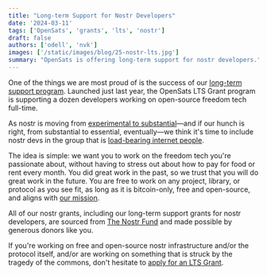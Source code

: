 ```yaml
---
title: "Long-term Support for Nostr Developers"
date: '2024-03-11'
tags: ['OpenSats', 'grants', 'lts', 'nostr']
draft: false
authors: ['odell', 'nvk']
images: ['/static/images/blog/25-nostr-lts.jpg']
summary: "OpenSats is offering long-term support for nostr developers."
---
```


One of the things we are most proud of is the success of our [long-term support
program](/tags/lts).  Launched just last year, the OpenSats LTS Grant program is
supporting a dozen developers working on open-source freedom tech full-time.

As nostr is moving from [experimental to substantial](/tags/nostr)—and if our
hunch is right, from substantial to essential, eventually—we think it's time to
include nostr devs in the group that is [load-bearing internet
people](/blog/announcing-lts-grant-program-to-support-bitcoin-core-contributors).

The idea is simple: we want you to work on the freedom tech you're passionate
about, without having to stress out about how to pay for food or rent every
month. You did great work in the past, so we trust that you will do great work
in the future. You are free to work on any project, library, or protocol as you
see fit, as long as it is bitcoin-only, free and open-source, and aligns with
[our mission](/mission).

All of our nostr grants, including our long-term support grants for nostr
developers, are sourced from [The Nostr Fund](/projects/nostr) and made possible
by generous donors like you.

<center>
    <DonateToNostrFundButton/>
</center>

If you're working on free and open-source nostr infrastructure and/or the
protocol itself, and/or are working on something that is struck by the tragedy
of the commons, don't hesitate to [apply for an LTS Grant](/apply/lts).
